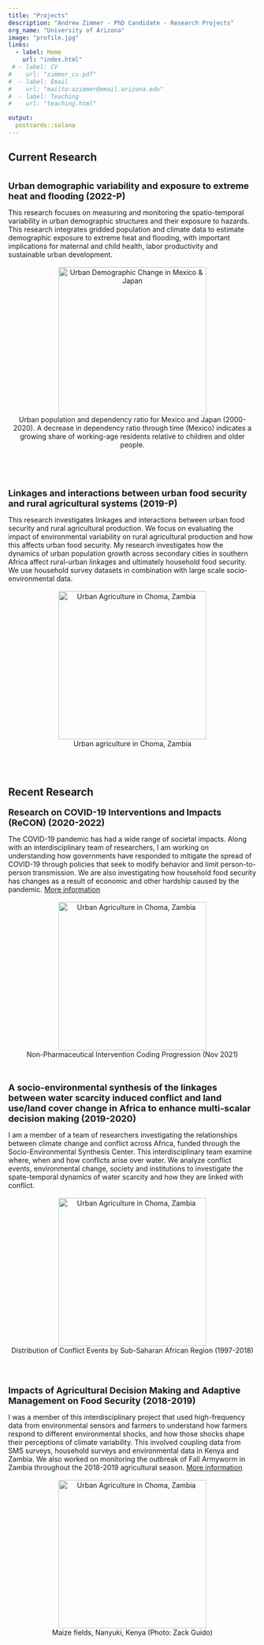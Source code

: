 ```yaml
---
title: "Projects"
description: "Andrew Zimmer - PhD Candidate - Research Projects"
org_name: "University of Arizona"
image: "profile.jpg"
links:
  - label: Home
    url: "index.html"
 # - label: CV
#    url: "zimmer_cv.pdf"
#  - label: Email
#    url: "mailto:azimmer@email.arizona.edu"
#  - label: Teaching
#    url: "teaching.html"

output:
  postcards::solana
---
```

## Current Research

<br>
<font size="4"> **Urban demographic variability and exposure to extreme heat and flooding (2022-P)**</font> 
<br>

This research focuses on measuring and monitoring the spatio-temporal variability in urban demographic structures and their exposure to hazards. This research integrates gridded population and climate data to estimate demographic exposure to extreme heat and flooding, with important implications for maternal and child health, labor productivity and sustainable urban development. 
<center>
<br>
![Urban Demographic Change in Mexico & Japan](demographic_plot.jpg){width=600px; height=300px}
<br>
Urban population and dependency ratio for Mexico and Japan (2000-2020). A decrease in dependency ratio through time (Mexico) indicates a growing share of working-age residents relative to children and older people.
</center>
<br>
<br>

<br>
<font size="4"> **Linkages and interactions between urban food security and rural agricultural systems (2019-P)**</font> 
<br>

This research investigates linkages and interactions between urban food security and rural agricultural production. We focus on evaluating the impact of environmental variability on rural agricultural production and how this affects urban food security. My research investigates how the dynamics of urban population growth across secondary cities in southern Africa affect rural-urban linkages and ultimately household food security. We use household survey datasets in combination with large scale socio-environmental data. 
<center>
<br>
![Urban Agriculture in Choma, Zambia](urban_ag.jpg){width=300px; height=300px}
<br>
Urban agriculture in Choma, Zambia
</center>
<br>
<br>

## Recent Research

<font size="4"> **Research on COVID-19 Interventions and Impacts (ReCON) (2020-2022)**</font> 
<br>

The COVID-19 pandemic has had a wide range of societal impacts. Along with an interdisciplinary team of researchers, I am working on understanding how governments have responded to mitigate the spread of COVID-19 through policies that seek to modify behavior and limit person-to-person transmission. We are also investigating how household food security has changes as a result of economic and other hardship caused by the pandemic. [More information][recon]
<center>
<br>
![Urban Agriculture in Choma, Zambia](covidmap.jpg){width=300px; height=300px}
<br>
Non-Pharmaceutical Intervention Coding Progression (Nov 2021)
</center>
<br>
<br>
<font size="4"> **A socio-environmental synthesis of the linkages between water scarcity induced conflict and land use/land cover change in Africa to enhance multi-scalar decision making (2019-2020)**</font> 
<br>

I am a member of a team of researchers investigating the relationships between climate change and conflict across Africa, funded through the Socio-Environmental Synthesis Center. This interdisciplinary team examine where, when and how conflicts arise over water. We analyze conflict events, environmental change, society and institutions to investigate the spate-temporal dynamics of water scarcity and how they are linked with conflict.
<center>
<br>
![Urban Agriculture in Choma, Zambia](sesync.jpg){width=300px; height=300px}
<br>
Distribution of Conflict Events by Sub-Saharan African Region (1997-2018)
</center>
<br>

<br>
<font size="4"> **Impacts of Agricultural Decision Making and Adaptive Management on Food Security (2018-2019)**</font> 
<br>

I was a member of this interdisciplinary project that used high-frequency data from environmental sensors and farmers to understand how farmers respond to different environmental shocks, and how those shocks shape their perceptions of climate variability. This involved coupling data from SMS surveys, household surveys and environmental data in Kenya and Zambia. We also worked on monitoring the outbreak of Fall Armyworm in Zambia throughout the 2018-2019 agricultural season. [More information][faw]
<center>
<br>
![Urban Agriculture in Choma, Zambia](kenya.jpg){width=300px; height=300px}
<br>
Maize fields, Nanyuki, Kenya (Photo: Zack Guido)
</center>
<br>
<br>

[recon]:https://covidinterventions.arizona.edu
[faw]:http://www.faw.environment.arizona.edu/about_us.html


